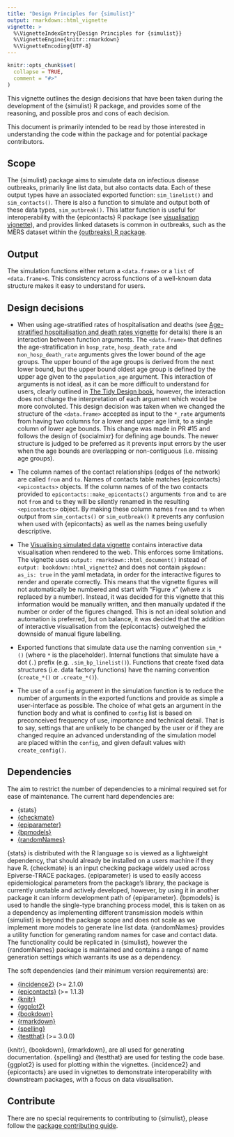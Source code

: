 ```yaml
---
title: "Design Principles for {simulist}"
output: rmarkdown::html_vignette
vignette: >
  %\VignetteIndexEntry{Design Principles for {simulist}}
  %\VignetteEngine{knitr::rmarkdown}
  %\VignetteEncoding{UTF-8}
---
```


```r
knitr::opts_chunk$set(
  collapse = TRUE,
  comment = "#>"
)
```

This vignette outlines the design decisions that have been taken during the development of the {simulist} R package, and provides some of the reasoning, and possible pros and cons of each decision.

This document is primarily intended to be read by those interested in understanding the code within the package and for potential package contributors.

## Scope

The {simulist} package aims to simulate data on infectious disease outbreaks, primarily line list data, but also contacts data. Each of these output types have an associated exported function: `sim_linelist()` and `sim_contacts()`. There is also a function to simulate and output both of these data types, `sim_outbreak()`. This latter function is useful for interoperability with the {epicontacts} R package (see [visualisation vignette](vis-linelist.html)), and provides linked datasets is common in outbreaks, such as the MERS dataset within the [{outbreaks} R package](https://CRAN.R-project.org/package=outbreaks).

## Output

The simulation functions either return a `<data.frame>` or a `list` of `<data.frame>`s. This consistency across functions of a well-known data structure makes it easy to understand for users.

## Design decisions

- When using age-stratified rates of hospitalisation and deaths (see [Age-stratified hospitalisation and death rates vignette](age-strat-rates.html) for details) there is an interaction between function arguments. The `<data.frame>` that defines the age-stratification in `hosp_rate`, `hosp_death_rate` and `non_hosp_death_rate` arguments gives the lower bound of the age groups. The upper bound of the age groups is derived from the next lower bound, but the upper bound oldest age group is defined by the upper age given to the `population_age` argument. This interaction of arguments is not ideal, as it can be more difficult to understand for users, clearly outlined in [The Tidy Design book](https://design.tidyverse.org/independent-meaning.html#whats-the-problem), however, the interaction does not change the interpretation of each argument which would be more convoluted. This design decision was taken when we changed the structure of the `<data.frame>` accepted as input to the `*_rate` arguments from having two columns for a lower and upper age limit, to a single column of lower age bounds. This change was made in PR #15 and follows the design of {socialmixr} for defining age bounds. The newer structure is judged to be preferred as it prevents input errors by the user when the age bounds are overlapping or non-contiguous (i.e. missing age groups).

- The column names of the contact relationships (edges of the network) are called `from` and `to`. Names of contacts table matches {epicontacts} `<epicontacts>` objects. If the column names of of the two contacts provided to `epicontacts::make_epicontacts()` arguments `from` and `to` are not `from` and `to` they will be silently renamed in the resulting `<epicontacts>` object. By making these column names `from` and `to` when output from `sim_contacts()` or `sim_outbreak()` it prevents any confusion when used with {epicontacts} as well as the names being usefully descriptive.

- The [Visualising simulated data vignette](vis-linelist.html) contains interactive data visualisation when rendered to the web. This enforces some limitations. The vignette uses `output: rmarkdown::html_document()` instead of `output: bookdown::html_vignette2` and does not contain `pkgdown: as_is: true` in the yaml metadata, in order for the interactive figures to render and operate correctly. This means that the vignette figures will not automatically be numbered and start with "Figure _x_" (where _x_ is replaced by a number). Instead, it was decided for this vignette that this information would be manually written, and then manually updated if the number or order of the figures changed. This is not an ideal solution and automation is preferred, but on balance, it was decided that the addition of interactive visualisation from the {epicontacts} outweighed the downside of manual figure labelling.

- Exported functions that simulate data use the naming convention `sim_*()` (where `*` is the placeholder). Internal functions that simulate have a dot (`.`) prefix (e.g. `.sim_bp_linelist()`). Functions that create fixed data structures (i.e. data factory functions) have the naming convention (`create_*()` or `.create_*()`).

- The use of a `config` argument in the simulation function is to reduce the number of arguments in the exported functions and provide as simple a user-interface as possible. The choice of what gets an argument in the function body and what is confined to `config` list is based on preconceived frequency of use, importance and technical detail. That is to say, settings that are unlikely to be changed by the user or if they are changed require an advanced understanding of the simulation model are placed within the `config`, and given default values with `create_config()`.

## Dependencies

The aim to restrict the number of dependencies to a minimal required set for ease of maintenance. The current hard dependencies are:

* {stats}
* [{checkmate}](https://CRAN.R-project.org/package=checkmate)
* [{epiparameter}](https://github.com/epiverse-trace/epiparameter)
* [{bpmodels}](https://github.com/epiverse-trace/bpmodels)
* [{randomNames}](https://CRAN.R-project.org/package=randomNames)

{stats} is distributed with the R language so is viewed as a lightweight dependency, that should already be installed on a users machine if they have R. {checkmate} is an input checking package widely used across Epiverse-TRACE packages. {epiparameter} is used to easily access epidemiological parameters from the package's library, the package is currently unstable and actively developed, however, by using it in another package it can inform development path of {epiparameter}. {bpmodels} is used to handle the single-type branching process model, this is taken on as a dependency as implementing different transmission models within {simulist} is beyond the package scope and does not scale as we implement more models to generate line list data. {randomNames} provides a utility function for generating random names for case and contact data. The functionality could be replicated in {simulist}, however the {randomNames} package is maintained and contains a range of name generation settings which warrants its use as a dependency.

The soft dependencies (and their minimum version requirements) are:

* [{incidence2}](https://CRAN.R-project.org/package=incidence2) (>= 2.1.0)
* [{epicontacts}](https://CRAN.R-project.org/package=epicontacts) (>= 1.1.3)
* [{knitr}](https://CRAN.R-project.org/package=knitr)
* [{ggplot2}](https://CRAN.R-project.org/package=ggplot2)
* [{bookdown}](https://CRAN.R-project.org/package=bookdown)
* [{rmarkdown}](https://CRAN.R-project.org/package=rmarkdown)
* [{spelling}](https://CRAN.R-project.org/package=spelling)
* [{testthat}](https://CRAN.R-project.org/package=testthat) (>= 3.0.0)

{knitr}, {bookdown}, {rmarkdown}, are all used for generating documentation. {spelling} and {testthat} are used for testing the code base. {ggplot2} is used for plotting within the vignettes. {incidence2} and {epicontacts} are used in vignettes to demonstrate interoperability with downstream packages, with a focus on data visualisation.

## Contribute

There are no special requirements to contributing to {simulist}, please follow the [package contributing guide](https://github.com/epiverse-trace/.github/blob/main/CONTRIBUTING.md).
